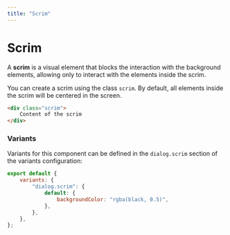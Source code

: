 ```yaml
---
title: "Scrim"
--- 
```


# Scrim

A **scrim** is a visual element that blocks the interaction with the background elements, allowing only to interact with the elements inside the scrim.

You can create a scrim using the class `scrim`. By default, all elements inside the scrim will be centered in the screen.

```html
<div class="scrim">
    Content of the scrim
</div>
```

### Variants

Variants for this component can be defined in the `dialog.scrim` section of the variants configuration:

```js
export default {
    variants: {
        "dialog.scrim": {
            default: {
                backgroundColor: "rgba(black, 0.5)",
            },
        },
    },
};
```
